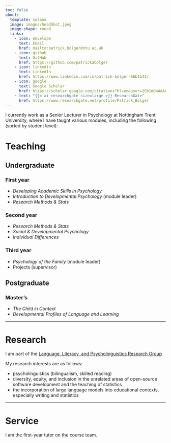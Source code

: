 ```yaml
---
toc: false
about: 
  template: solana
  image: images/headShot.jpeg
  image-shape: round
  links:
    - icon: envelope
      text: Email
      href: mailto:patrick.bolger@ntu.ac.uk
    - icon: github
      text: GitHub
      href: https://github.com/patrickabolger
    - icon: linkedin
      text: LinkedIn
      href: https://www.linkedin.com/in/patrick-bolger-66b1b41/
    - icon: google
      text: Google Scholar
      href: https://scholar.google.com/citations?hl=en&user=2Eb1mO4AAAAJ
    - text: "{{< ai researchgate size=large >}} ResearchGate"
      href: https://www.researchgate.net/profile/Patrick_Bolger
---
```


I currently work as a Senior Lecturer in Psychology at Nottingham Trent University, where I have taught various modules, including the following (sorted by student level):

# Teaching

## Undergraduate

### First year

- *Developing Academic Skills in Psychology*
- *Introduction to Developmental Psychology* (module leader)
- *Research Methods & Stats*

### Second year

- *Research Methods & Stats*
- *Social & Developmental Psychology* 
- *Individual Differences*

### Third year
- *Psychology of the Family* (module leader)
- Projects (supervisor)

## Postgraduate

### Master's
- *The Child in Context*
- *Developmental Profiles of Language and Learning*

---

# Research

I am part of the [Language, Literacy, and Psycholinguistics Research Group](https://www.ntu.ac.uk/research/groups-and-centres/groups/language-literacy-and-psycholinguistics){target="_blank"}

My research interests are as follows:

- psycholinguistics (bilingualism, skilled reading)  
- diversity, equity, and inclusion in the unrelated areas of open-source software development and the teaching of statistics  
- the incorporation of large language models into educational contexts, especially writing and statistics

---

# Service

I am the first-year tutor on the course team.

<!-- ## UofN -->

<!-- **University of Nottingham** (August 2022 - January 2024) -->

<!-- For a year and a half, I was a *Community Development Champion* in the [School of Psychology](https://www.nottingham.ac.uk/psychology/welcome-to-psychology.aspx) at the [University of Nottingham](https://www.nottingham.ac.uk/). I worked exclusively with the team at [Open Science Tools](https://opensciencetools.org/) (the makers of both [PsychoPy](https://www.psychopy.org/), the open-source software for psychological experiments, and its online sister, [Pavlovia](https://pavlovia.org/docs/home/about)). I was hired through funding from an [Essential Open Source Software for Science](https://chanzuckerberg.com/eoss/) grant from the [Chan Zuckerberg Initiative](https://chanzuckerberg.com/), obtained by the fun, friendly, upstanding team at PsychoPy. -->

<!-- The first project I carried out was designing a survey in *Pavlovia* that was sent out both to members of the *PsychoPy* user forum and to researchers who had frequently cited *PsychoPy* in their publications. Here are the [results](https://psychopy.github.io/psychopy-edi-survey/). -->

<!-- I also organised various workshops and codesprints. One kind of workshop that I ran myself was the 3-hour [translator workshops](https://workshops.psychopy.org/translators/index.html). -->

